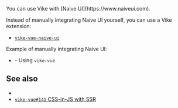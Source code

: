 
<CommunityNote />
You can use Vike with [Naive UI](https://www.naiveui.com).

Instead of manually integrating Naive UI yourself, you can use a Vike extension:
- [`vike-vue-naive-ui`](https://github.com/Jearce/vike-vue-naive-ui)

Example of manually integrating Naive UI:
 - <Example timestamp="2024.08" repo="Jearce/vike-vue-naive-ui" href="https://github.com/Jearce/vike-vue-naive-ui/tree/7ad4f2ff12dd099b3d724368aa5af02cd1b3ba9f" /> - Using <Link href="/vike-vue">`vike-vue`</Link>

## See also

- <Link href="/css-in-js" />
- [`vike-vue#141` CSS-in-JS with SSR](https://github.com/vikejs/vike-vue/issues/141)
